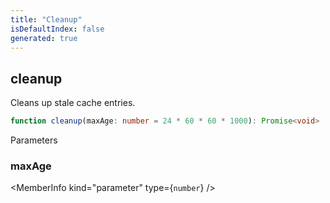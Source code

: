 ```yaml
---
title: "Cleanup"
isDefaultIndex: false
generated: true
---
```



<!-- This file was generated from the CommandKit source. Do not modify. Instead, re-run the "docgen" script -->


## cleanup

<GenerationInfo sourceFile="packages/cache/src/use-cache.ts" sourceLine="259" packageName="@commandkit/cache" />

Cleans up stale cache entries.

```ts title="Signature"
function cleanup(maxAge: number = 24 * 60 * 60 * 1000): Promise<void>
```
Parameters

### maxAge

<MemberInfo kind="parameter" type={`number`} />

